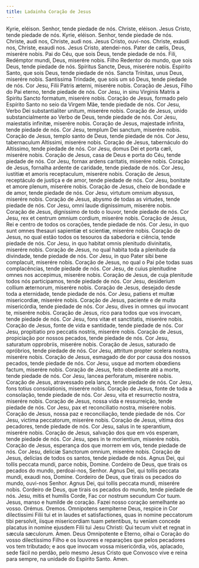 ```yaml
---
title: Ladainha Coração de Jesus
---
```


<div class="grid grid-cols-2 gap-5">
  <span class="col-6 dropcaps text-justify">Kyrie, eléison.</span>
  <span class="col-6 text-justify">Senhor, tende piedade de nós.</span>
  <span class="col-6 text-justify">Christe, eléison.</span>
  <span class="col-6 text-justify">Jesus Cristo, tende piedade de nós.</span>
  <span class="col-6 text-justify">Kyrie, eléison.</span>
  <span class="col-6 text-justify">Senhor, tende piedade de nós.</span>
  <span class="col-6 text-justify">Christe, audi nos, Christe, audi nos.</span>
  <span class="col-6 text-justify">Jesus Cristo, ouvi-nos.</span>
  <span class="col-6 text-justify">
    Christe, exáudi nos, Christe, exaudi nos.
  </span>
  <span class="col-6 text-justify">Jesus Cristo, atendei-nos.</span>
  <span class="col-6 text-justify">Pater de cælis, Deus, miserére nobis.</span>
  <span class="col-6 text-justify">
    Pai do Céu, que sois Deus, tende piedade de nós.
  </span>
  <span class="col-6 text-justify">
    Fili, Redémptor mundi, Deus, miserére nobis.
  </span>
  <span class="col-6 text-justify">
    Filho Redentor do mundo, que sois Deus, tende piedade de nós.
  </span>
  <span class="col-6 text-justify">Spíritus Sancte, Deus, miserére nobis.</span>
  <span class="col-6 text-justify">
    Espírito Santo, que sois Deus, tende piedade de nós.
  </span>
  <span class="col-6 text-justify">
    Sancta Trínitas, unus Deus, miserére nobis.
  </span>
  <span class="col-6 text-justify">
    Santíssima Trindade, que sois um só Deus, tende piedade de nós.
  </span>
  <span class="col-6 text-justify">
    Cor Jesu, Filii Patris æterni, miserére nobis.
  </span>
  <span class="col-6 text-justify">
    Coração de Jesus, Filho do Pai eterno, tende piedade de nós.
  </span>
  <span class="col-6 text-justify">
    Cor Jesu, in sinu Virginis Matris a Spiritu Sancto formatum, miserére nobis.
  </span>
  <span class="col-6 text-justify">
    Coração de Jesus, formado pelo Espírito Santo no seio da Virgem Mãe, tende
    piedade de nós.
  </span>
  <span class="col-6 text-justify">
    Cor Jesu, Verbo Dei substantialiter unitum, miserére nobis.
  </span>
  <span class="col-6 text-justify">
    Coração de Jesus, unido substancialmente ao Verbo de Deus, tende piedade de
    nós.
  </span>
  <span class="col-6 text-justify">
    Cor Jesu, maiestatis infinitæ, miserére nobis.
  </span>
  <span class="col-6 text-justify">
    Coração de Jesus, majestade infinita, tende piedade de nós.
  </span>
  <span class="col-6 text-justify">
    Cor Jesu, templum Dei sanctum, miserére nobis.
  </span>
  <span class="col-6 text-justify">
    Coração de Jesus, templo santo de Deus, tende piedade de nós.
  </span>
  <span class="col-6 text-justify">
    Cor Jesu, tabernaculum Altissimi, miserére nobis.
  </span>
  <span class="col-6 text-justify">
    Coração de Jesus, tabernáculo do Altíssimo, tende piedade de nós.
  </span>
  <span class="col-6 text-justify">
    Cor Jesu, domus Dei et porta cæli, miserére nobis.
  </span>
  <span class="col-6 text-justify">
    Coração de Jesus, casa de Deus e porta do Céu, tende piedade de nós.
  </span>
  <span class="col-6 text-justify">
    Cor Jesu, fornax ardens caritatis, miserére nobis.
  </span>
  <span class="col-6 text-justify">
    Coração de Jesus, fornalha ardente de caridade, tende piedade de nós.
  </span>
  <span class="col-6 text-justify">
    Cor Jesu, iustitiæ et amoris receptaculum, miserére nobis.
  </span>
  <span class="col-6 text-justify">
    Coração de Jesus, receptáculo de justiça e de amor, tende piedade de nós.
  </span>
  <span class="col-6 text-justify">
    Cor Jesu, bonitate et amore plenum, miserére nobis.
  </span>
  <span class="col-6 text-justify">
    Coração de Jesus, cheio de bondade e de amor, tende piedade de nós.
  </span>
  <span class="col-6 text-justify">
    Cor Jesu, virtutum omnium abyssus, miserére nobis.
  </span>
  <span class="col-6 text-justify">
    Coração de Jesus, abysmo de todas as virtudes, tende piedade de nós.
  </span>
  <span class="col-6 text-justify">
    Cor Jesu, omni laude dignissimum, miserére nobis.
  </span>
  <span class="col-6 text-justify">
    Coração de Jesus, digníssimo de todo o louvor, tende piedade de nós.
  </span>
  <span class="col-6 text-justify">
    Cor Jesu, rex et centrum omnium cordium, miserére nobis.
  </span>
  <span class="col-6 text-justify">
    Coração de Jesus, Rei e centro de todos os corações, tende piedade de nós.
  </span>
  <span class="col-6 text-justify">
    Cor Jesu, in quo sunt omnes thesauri sapientiæ et scientiæ, miserére nobis.
  </span>
  <span class="col-6 text-justify">
    Coração de Jesus, no qual estão todos os tesouros da sabedoria e ciência,
    tende piedade de nós.
  </span>
  <span class="col-6 text-justify">
    Cor Jesu, in quo habitat omnis plenitudo divinitatis, miserére nobis.
  </span>
  <span class="col-6 text-justify">
    Coração de Jesus, no qual habita toda a plenitude da divindade, tende
    piedade de nós.
  </span>
  <span class="col-6 text-justify">
    Cor Jesu, in quo Pater sibi bene complacuit, miserére nobis.
  </span>
  <span class="col-6 text-justify">
    Coração de Jesus, no qual o Pai põe todas suas complacências, tende piedade
    de nós.
  </span>
  <span class="col-6 text-justify">
    Cor Jesu, de cuius plenitudine omnes nos accepimus, miserére nobis.
  </span>
  <span class="col-6 text-justify">
    Coração de Jesus, de cuja plenitude todos nós participamos, tende piedade de
    nós.
  </span>
  <span class="col-6 text-justify">
    Cor Jesu, desiderium collium æternorum, miserére nobis.
  </span>
  <span class="col-6 text-justify">
    Coração de Jesus, desejado desde toda a eternidade, tende piedade de nós.
  </span>
  <span class="col-6 text-justify">
    Cor Jesu, patiens et multæ misericordiæ, miserére nobis.
  </span>
  <span class="col-6 text-justify">
    Coração de Jesus, paciente e de muita misericórdia, tende piedade de nós.
  </span>
  <span class="col-6 text-justify">
    Cor Jesu, dives in omnes qui invocant te, miserére nobis.
  </span>
  <span class="col-6 text-justify">
    Coração de Jesus, rico para todos que vos invocam, tende piedade de nós.
  </span>
  <span class="col-6 text-justify">
    Cor Jesu, fons vitæ et sanctitatis, miserére nobis.
  </span>
  <span class="col-6 text-justify">
    Coração de Jesus, fonte de vida e santidade, tende piedade de nós.
  </span>
  <span class="col-6 text-justify">
    Cor Jesu, propitiatio pro peccatis nostris, miserére nobis.
  </span>
  <span class="col-6 text-justify">
    Coração de Jesus, propiciação por nossos pecados, tende piedade de nós.
  </span>
  <span class="col-6 text-justify">
    Cor Jesu, saturatum opprobriis, miserére nobis.
  </span>
  <span class="col-6 text-justify">
    Coração de Jesus, saturado de opróbrios, tende piedade de nós.
  </span>
  <span class="col-6 text-justify">
    Cor Jesu, attritum propter scelera nostra, miserére nobis.
  </span>
  <span class="col-6 text-justify">
    Coração de Jesus, esmagado de dor por causa dos nossos pecados, tende
    piedade de nós.
  </span>
  <span class="col-6 text-justify">
    Cor Jesu, usque ad mortem obœdiens factum, miserére nobis.
  </span>
  <span class="col-6 text-justify">
    Coração de Jesus, feito obediente até a morte, tende piedade de nós.
  </span>
  <span class="col-6 text-justify">
    Cor Jesu, lancea perforatum, miserére nobis.
  </span>
  <span class="col-6 text-justify">
    Coração de Jesus, atravessado pela lança, tende piedade de nós.
  </span>
  <span class="col-6 text-justify">
    Cor Jesu, fons totius consolationis, miserére nobis.
  </span>
  <span class="col-6 text-justify">
    Coração de Jesus, fonte de toda a consolação, tende piedade de nós.
  </span>
  <span class="col-6 text-justify">
    Cor Jesu, vita et resurrectio nostra, miserére nobis.
  </span>
  <span class="col-6 text-justify">
    Coração de Jesus, nossa vida e ressurreição, tende piedade de nós.
  </span>
  <span class="col-6 text-justify">
    Cor Jesu, pax et reconciliatio nostra, miserére nobis.
  </span>
  <span class="col-6 text-justify">
    Coração de Jesus, nossa paz e reconciliação, tende piedade de nós.
  </span>
  <span class="col-6 text-justify">
    Cor Jesu, victima peccatorum, miserére nobis.
  </span>
  <span class="col-6 text-justify">
    Coração de Jesus, vítima dos pecadores, tende piedade de nós.
  </span>
  <span class="col-6 text-justify">
    Cor Jesu, salus in te sperantium, miserére nobis.
  </span>
  <span class="col-6 text-justify">
    Coração de Jesus, salvação dos que em vós esperam, tende piedade de nós.
  </span>
  <span class="col-6 text-justify">
    Cor Jesu, spes in te morientium, miserére nobis.
  </span>
  <span class="col-6 text-justify">
    Coração de Jesus, esperança dos que morrem em vós, tende piedade de nós.
  </span>
  <span class="col-6 text-justify">
    Cor Jesu, deliciæ Sanctorum omnium, miserére nobis.
  </span>
  <span class="col-6 text-justify">
    Coração de Jesus, delícias de todos os santos, tende piedade de nós.
  </span>
  <span class="col-6 text-justify">
    Agnus Dei, qui tollis peccata mundi, parce nobis, Domine.
  </span>
  <span class="col-6 text-justify">
    Cordeiro de Deus, que tirais os pecados do mundo, perdoai-nos, Senhor.
  </span>
  <span class="col-6 text-justify">
    Agnus Dei, qui tollis peccata mundi, exaudi nos, Domine.
  </span>
  <span class="col-6 text-justify">
    Cordeiro de Deus, que tirais os pecados do mundo, ouvi-nos Senhor.
  </span>
  <span class="col-6 text-justify">
    Agnus Dei, qui tollis peccata mundi, miserére nobis.
  </span>
  <span class="col-6 text-justify">
    Cordeiro de Deus, que tirais os pecados do mundo, tende piedade de nós.
  </span>
  <span class="col-6 text-justify">
    Jesu, mitis et humilis Corde, Fac cor nostrum secundum Cor tuum.
  </span>
  <span class="col-6 text-justify">
    Jesus, manso e humilde de coração. Fazei nosso coração semelhante ao vosso.
  </span>
  <span class="col-6 text-danger text-center"> Orémus.</span>
  <span class="col-6 text-danger text-center"> Oremos.</span>
  <span class="col-6 dropcaps text-justify">
    Omnipotens sempiterne Deus, respice in Cor dilectissimi Filii tui et in
    laudes et satisfactiones, quas in nomine peccatorum tibi persolvit, iisque
    misericordiam tuam petentibus, tu veniam concede placatus in nomine ejusdem
    Filii tui Jesu Christi: Qui tecum vivit et regnat in sæcula sæculorum. Amen.
  </span>
  <span class="col-6 dropcaps text-justify">
    Deus Omnipotente e Eterno, olhai o Coração do vosso dilectíssimo Filho e os
    louvores e reparações que pelos pecadores vos tem tributado; e aos que
    invocam vossa misericórdia, vós, aplacado, sede fácil no perdão, pelo mesmo
    Jesus Cristo que Convosco vive e reina para sempre, na unidade do Espírito
    Santo. Amen.
  </span>
</div>
